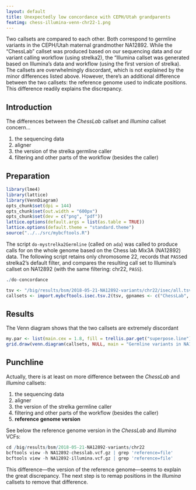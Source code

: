 ```yaml
---
layout: default
title: Unexpectedly low concordance with CEPH/Utah grandparents
featimg: chess-illumina-venn-chr22-1.png
---
```


Two callsets are compared to each other.  Both correspond to germline variants in the CEPH/Utah maternal grandmother NA12892.  While the "ChessLab" callset was produced based on our sequencing data and our variant calling workflow (using strelka2), the "Illumina callset was generated based on Illumina's data and workflow (using the first version of strelka).  The callsets are overwhelmingly discordant, which is not explained by the minor differences listed above.  However, there's an additional difference between the two callsets: the reference genome used to indicate positions.  This difference readily explains the discrepancy.

## Introduction

The differences between the *ChessLab* callset and *Illumina* callset concern...

1. the sequencing data
1. aligner
1. the version of the strelka germline caller
1. filtering and other parts of the workflow (besides the caller)

## Preparation

```r
library(lme4)
library(lattice)
library(VennDiagram)
opts_chunk$set(dpi = 144)
opts_chunk$set(out.width = "600px")
opts_chunk$set(dev = c("png", "pdf"))
lattice.options(default.args = list(as.table = TRUE))
lattice.options(default.theme = "standard.theme")
source("../../src/mybcftools.R")
```

The script `do-mystrelka2Germline` (called on `ada`) was called to produce calls for on the whole genome based on the Chess lab Mix3A (NA12892) data.  The following script retains only chromosome 22, records that `PASS`ed strelka2's default filter, and compares the resulting call set to Illumina's callset on NA12892 (with the same filtering: chr22, `PASS`).

```r
./do-concordance
```

```r
tsv <- "/big/results/bsm/2018-05-21-NA12892-variants/chr22/isec/all.tsv"
callsets <- import.mybcftools.isec.tsv.2(tsv, gpnames <- c("ChessLab", "Illumina")) # needs cacheing
```

## Results

The Venn diagram shows that the two callsets are extremely discordant

```r
my.par <- list(main.cex = 1.8, fill = trellis.par.get("superpose.line")$col[1:2], col = "gray", cat.cex = 1.4)
grid.draw(venn.diagram(callsets, NULL, main = "Germline variants in NA12892, chr22", main.cex = my.par$main.cex, col = my.par$col, fill = my.par$fill, cat.cex = my.par$cat.cex))
```

## Punchline

Actually, there is at least on more difference between the *ChessLab* and *Illumina* callsets:

1. the sequencing data
1. aligner
1. the version of the strelka germline caller
1. filtering and other parts of the workflow (besides the caller)
1. **reference genome version**

See below the reference genome version in the *ChessLab* and *Illumina* VCFs:

```r
cd /big/results/bsm/2018-05-21-NA12892-variants/chr22
bcftools view -h NA12892-chesslab.vcf.gz | grep 'reference=file'
bcftools view -h NA12892-illumina.vcf.gz | grep 'reference=file'
```

This difference---the version of the reference genome---seems to explain the great discrepancy.  The next step is to remap positions in the *Illumina* callsets to remove that difference.
